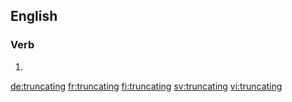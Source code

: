 ==English==

===Verb===
{{head|en|present participle}}

# {{present participle of|truncate|lang=en}}

[[de:truncating]]
[[fr:truncating]]
[[fi:truncating]]
[[sv:truncating]]
[[vi:truncating]]